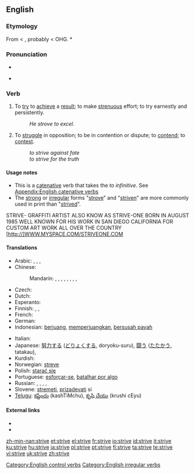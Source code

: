 ==English==

===Etymology===
From {{etyl|enm}} {{term|striven}} < {{etyl|fro}} {{term|estriver||to strive}}, probably < OHG. *{{term|striban}}

===Pronunciation===
* {{IPA|/'stɻaɪv/}}
* {{audio|En-us-strive.ogg|Audio (US)}}
*: {{rhymes|aɪv}}

===Verb===
{{en-verb|strives|striving|'''[[strove]]''' or '''[[strived]]'''|'''[[striven]]''' or '''[[strived]]'''}}

# To [[try]] to [[achieve]] a [[result]]; to make [[strenuous]] effort; to try earnestly and persistently.
#: ''He strove to excel.''
# To [[struggle]] in opposition; to be in contention or dispute; to [[contend]]; to [[contest]].
#: ''to strive against fate''
#: ''to strive for the truth''

====Usage notes====
* This is a [[catenative]] verb that takes the ''to infinitive''. See [[Appendix:English catenative verbs]]
* The [[strong]] or [[irregular]] forms "[[strove]]" and "[[striven]]" are more commonly used in print than "[[strived]]".

STRIVE- GRAFFITI ARTIST ALSO KNOW AS STRIVE-ONE BORN IN AUGUST 1985 WELL KNOWN FOR HIS WORK IN SAN DIEGO CALIFORNIA FOR CUSTOM ART WORK ALL OVER THE COUNTRY [http://]WWW.MYSPACE.COM/STRIVEONE.COM

====Translations====
{{trans-top|to try}}
* Arabic: {{t|ar|كافح|tr=kāfaHa|sc=Arab}},  {{t|ar|اجتهد|tr=iHtahada|sc=Arab}},  {{t|ar|ناضل|tr=nāDala|sc=Arab}}, {{t-|ar|حرص|tr=HáraSa|sc=Arab}}
* Chinese:
*: Mandarin: {{t-|cmn|努力|tr=nǔlì|sc=Hani|xs=Mandarin}},  {{t|cmn|奮鬥|sc=Hani|xs=Mandarin}},  {{t|cmn|奋斗|tr=fèndòu|sc=Hani|xs=Mandarin}},  {{t|cmn|殫力|sc=Hani|xs=Mandarin}},  {{t|cmn|殚力|tr=dānlì|sc=Hani|xs=Mandarin}},  {{t|cmn|力圖|sc=Hani|xs=Mandarin}},  {{t|cmn|力图|tr=lìtú|sc=Hani|xs=Mandarin}},  {{t-|cmn|掙|sc=Hani|xs=Mandarin}},  {{t-|cmn|挣|tr=zhèng|sc=Hani|xs=Mandarin}}
* Czech: {{t-|cs|usilovat}}
* Dutch: {{t+|nl|streven}}
* Esperanto: {{t+|eo|strebi|xs=Esperanto}}
* Finnish: {{t+|fi|pyrkiä}}, {{t-|fi|ponnistella}}, {{t+|fi|yrittää}}
* French: {{t+|fr|s'efforcer}}
* German: {{t+|de|streben}}
* Indonesian: [[juang|berjuang]], [[juang|memperjuangkan]], [[susah payah|bersusah payah]]
{{trans-mid}}
* Italian: {{t-|it|sforzarsi}}
* Japanese: [[努力]]する ([[どりょく]]する, doryoku-suru), [[闘う]] ([[たたかう]], tatakau),  {{t|ja|努める|tr=つとめる, tsutomeru|sc=Jpan}}
* Kurdish: {{ku-Arab|[[تێکۆشان]]}}
* Norwegian: [[streve]]
* Polish: [[starać się]]
* Portuguese: [[esforçar-se]], [[batalhar por algo]]
* Russian: {{t|ru|стремиться|tr=stremít'sja|sc=Cyrl}},  {{t+|ru|стараться|tr=starát'sja|sc=Cyrl}},  {{t+|ru|бороться|tr=borót'sja|sc=Cyrl}},  {{t+|ru|бороться|tr=borót'sja|sc=Cyrl}},  {{t|ru|прилагать усилия|tr=prilagát' usílija|sc=Cyrl}}
* Slovene: [[stremeti]], [[prizadevati]] si
* [[Telugu]]: [[కష్టించు]] (kashTiMchu), [[కృషి చేయు]] (krushi cEyu)
{{trans-bottom}}

====External links====
* {{R:Webster 1913}}
* {{R:Century 1911}}

[[Category:English control verbs]]
[[Category:English irregular verbs]]

[[zh-min-nan:strive]]
[[et:strive]]
[[el:strive]]
[[fr:strive]]
[[io:strive]]
[[id:strive]]
[[it:strive]]
[[ku:strive]]
[[hu:strive]]
[[ja:strive]]
[[pl:strive]]
[[pt:strive]]
[[fi:strive]]
[[ta:strive]]
[[te:strive]]
[[vi:strive]]
[[uk:strive]]
[[zh:strive]]